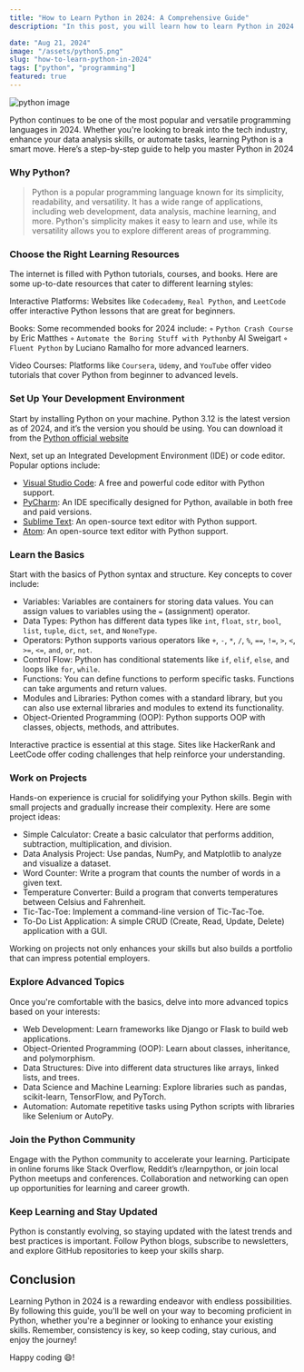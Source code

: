 ```yaml
---
title: "How to Learn Python in 2024: A Comprehensive Guide"
description: "In this post, you will learn how to learn Python in 2024 and become a proficient developer. We'll cover the basics, coding exercises, online resources, and tips for success. Ready to learn Python in 2024?"

date: "Aug 21, 2024"
image: "/assets/python5.png"
slug: "how-to-learn-python-in-2024"
tags: ["python", "programming"]
featured: true
---
```


![python image](/assets/python5.png)

Python continues to be one of the most popular and versatile programming languages in 2024. Whether you're looking to break into the tech industry, enhance your data analysis skills, or automate tasks, learning Python is a smart move. Here’s a step-by-step guide to help you master Python in 2024

### Why Python?

> Python is a popular programming language known for its simplicity, readability, and versatility.
> It has a wide range of applications, including web development, data analysis, machine learning,
> and more. Python's simplicity makes it easy to learn and use, while its versatility allows you to
> explore different areas of programming.

### Choose the Right Learning Resources

The internet is filled with Python tutorials, courses, and books. Here
are some up-to-date resources that cater to different learning styles:

Interactive Platforms: Websites like `Codecademy`, `Real Python`, and
`LeetCode` offer interactive Python lessons that are great for beginners.

Books: Some recommended books for 2024 include: ◦ `Python Crash
Course `by Eric Matthes ◦ `Automate the Boring Stuff with Python`by Al
Sweigart ◦ `Fluent Python` by Luciano Ramalho for more advanced learners.

Video Courses: Platforms like `Coursera`, `Udemy`, and `YouTube` offer
video tutorials that cover Python from beginner to advanced levels.

### Set Up Your Development Environment

Start by installing Python on your machine. Python 3.12 is the latest
version as of 2024, and it’s the version you should be using. You can download it from the
[Python official website](https://www.python.org/downloads/)

Next, set up an Integrated Development Environment (IDE) or code
editor. Popular options include:

- [Visual Studio Code](https://code.visualstudio.com/): A free and powerful code editor with Python support.
- [PyCharm](https://www.jetbrains.com/pycharm/): An IDE specifically designed for Python, available in both
  free and paid versions.
- [Sublime Text](https://www.sublimetext.com/): An open-source text editor with Python support.
- [Atom](https://atom.io/): An open-source text editor with Python support.

### Learn the Basics

Start with the basics of Python syntax and structure. Key concepts to cover include:

- Variables: Variables are containers for storing data values. You can assign values to variables using the `=` (assignment) operator.
- Data Types: Python has different data types like `int`, `float`, `str`, `bool`, `list`, `tuple`, `dict`, `set`, and `NoneType`.
- Operators: Python supports various operators like `+`, `-`, `*`, `/`, `%`, `==`, `!=`, `>`, `<`, `>=`, `<=`, `and`, `or`, `not`.
- Control Flow: Python has conditional statements like `if`, `elif`, `else`, and loops like `for`, `while`.
- Functions: You can define functions to perform specific tasks. Functions can take arguments and return values.
- Modules and Libraries: Python comes with a standard library, but you can also use external libraries and modules to extend its functionality.
- Object-Oriented Programming (OOP): Python supports OOP with classes, objects, methods, and attributes.

Interactive practice is essential at this stage. Sites like HackerRank and LeetCode offer coding challenges that help reinforce your understanding.

### Work on Projects

Hands-on experience is crucial for solidifying your Python skills.
Begin with small projects and gradually increase their complexity.
Here are some project ideas:

- Simple Calculator: Create a basic calculator that performs addition, subtraction, multiplication, and division.
- Data Analysis Project: Use pandas, NumPy, and Matplotlib to analyze and visualize a dataset.
- Word Counter: Write a program that counts the number of words in a given text.
- Temperature Converter: Build a program that converts temperatures between Celsius and Fahrenheit.
- Tic-Tac-Toe: Implement a command-line version of Tic-Tac-Toe.
- To-Do List Application: A simple CRUD (Create, Read, Update, Delete) application with a GUI.

Working on projects not only enhances your skills but also builds a portfolio that can impress potential employers.

### Explore Advanced Topics

Once you're comfortable with the basics, delve into more advanced topics based on your interests:

- Web Development: Learn frameworks like Django or Flask to build web applications.
- Object-Oriented Programming (OOP): Learn about classes, inheritance, and polymorphism.
- Data Structures: Dive into different data structures like arrays, linked lists, and trees.
- Data Science and Machine Learning: Explore libraries such as pandas, scikit-learn, TensorFlow, and PyTorch.
- Automation: Automate repetitive tasks using Python scripts with libraries like Selenium or AutoPy.

### Join the Python Community

Engage with the Python community to accelerate your learning. Participate in online forums like Stack Overflow, Reddit’s
r/learnpython, or join local Python meetups and conferences. Collaboration and networking can open up opportunities for learning
and career growth.

### Keep Learning and Stay Updated

Python is constantly evolving, so staying updated with the latest
trends and best practices is important. Follow Python blogs, subscribe
to newsletters, and explore GitHub repositories to keep your skills
sharp.

## Conclusion

Learning Python in 2024 is a rewarding endeavor with endless possibilities. By following this guide, you'll be well on your way to
becoming proficient in Python, whether you're a beginner or looking to enhance your existing skills. Remember, consistency is key, so keep coding, stay curious, and enjoy the journey!

Happy coding 😄!
